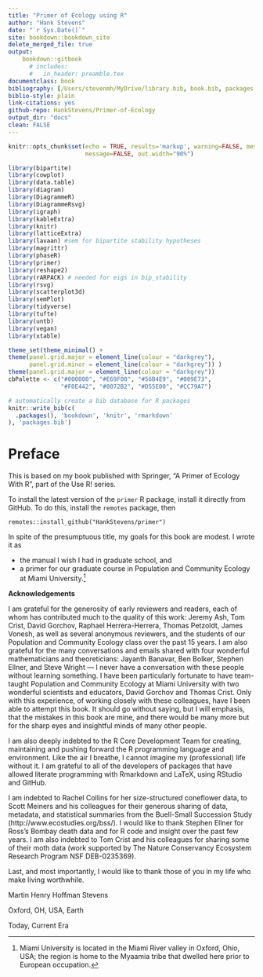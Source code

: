 ```yaml
---
title: "Primer of Ecology using R"
author: "Hank Stevens"
date: "`r Sys.Date()`"
site: bookdown::bookdown_site
delete_merged_file: true
output:
    bookdown::gitbook
      # includes:
      #   in_header: preamble.tex
documentclass: book
bibliography: [/Users/stevenmh/MyDrive/library.bib, book.bib, packages.bib]
biblio-style: plain
link-citations: yes
github-repo: HankStevens/Primer-of-Ecology
output_dir: "docs"
clean: FALSE
---
```


```r
knitr::opts_chunk$set(echo = TRUE, results='markup', warning=FALSE, message=FALSE, fig.path = "figs/", knitr.graphics.auto_pdf = TRUE,
                      message=FALSE, out.width="90%")

library(bipartite)
library(cowplot)
library(data.table)
library(diagram)
library(DiagrammeR)
library(DiagrammeRsvg)
library(igraph)
library(kableExtra)
library(knitr)
library(latticeExtra)
library(lavaan) #sem for bipartite stability hypotheses
library(magrittr)
library(phaseR)
library(primer)
library(reshape2)
library(rARPACK) # needed for eigs in bip_stability
library(rsvg)
library(scatterplot3d)
library(semPlot)
library(tidyverse)
library(tufte)
library(untb)
library(vegan)
library(xtable)

theme_set(theme_minimal() + 
theme(panel.grid.major = element_line(colour = "darkgrey"),
      panel.grid.minor = element_line(colour = "darkgrey")) ) 
theme(panel.grid.major = element_line(colour = "darkgrey"))
cbPalette <- c("#000000", "#E69F00", "#56B4E9", "#009E73", 
               "#F0E442", "#0072B2", "#D55E00", "#CC79A7")
```

```r
# automatically create a bib database for R packages
knitr::write_bib(c(
  .packages(), 'bookdown', 'knitr', 'rmarkdown'
), 'packages.bib')
```


# Preface {-}

This is based on my book published with Springer, "A Primer of Ecology With R", part of the Use R! series.

To install the latest version of the `primer` R package, install it directly from GitHub. To do this, install the `remotes` package, then

```
remotes::install_github("HankStevens/primer")
```

In spite of the presumptuous title, my goals for this book are modest. I wrote it as 

* the manual I wish I had in graduate school, and
* a primer for our graduate course in Population and Community Ecology at Miami University.^[Miami University is located in the Miami River valley in Oxford, Ohio, USA; the region is home to the Myaamia tribe that dwelled here prior to European occupation.]

**Acknowledgements**

I am grateful for the generosity of early reviewers and readers, each of whom has contributed much to the quality of this work: Jeremy Ash, Tom Crist, David Gorchov, Raphael Herrera-Herrera, Thomas Petzoldt, James Vonesh, as well as several anonymous reviewers, and the students of our Population and Community Ecology class over the past 15 years. I am also grateful for the many conversations and emails shared with four wonderful mathematicians and theoreticians: Jayanth Banavar, Ben Bolker, Stephen Ellner, and Steve Wright --- I never have a conversation with these people without learning something. I have been particularly fortunate to have team-taught Population and Community Ecology at Miami University with two wonderful scientists and educators, David Gorchov and Thomas Crist. Only with this experience, of working closely with these colleagues, have I been able to attempt this book. It should go without saying, but I will emphasis, that the mistakes in this book are mine, and there would be many more but for the sharp eyes and insightful minds of many other people.

I am also deeply indebted to the R Core Development Team for creating, maintaining and pushing forward the R programming language and environment. Like the air I breathe, I cannot imagine my (professional) life without it. I am grateful to all of the developers of packages that have allowed literate programming with Rmarkdown and LaTeX, using RStudio and GitHub. 

I am indebted to Rachel Collins for her size-structured coneflower data, to Scott Meiners and his colleagues for their generous sharing of data, metadata, and statistical summaries from the Buell-Small Succession Study (http://www.ecostudies.org/bss/). I would like to thank Stephen Ellner for Ross's Bombay death data and for R code and insight over the past few years.  I am also indebted to Tom Crist and his colleagues for sharing some of their moth data (work supported by The Nature Conservancy Ecosystem Research Program
NSF DEB-0235369).

Last, and most importantly, I would like to thank those of you in my life who make living worthwhile.

Martin Henry Hoffman Stevens

Oxford, OH, USA, Earth

Today, Current Era



